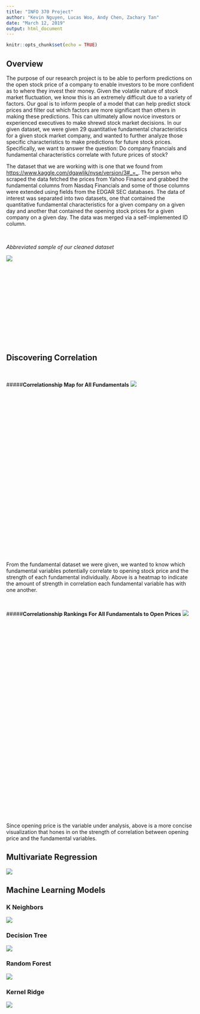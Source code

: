 ```yaml
---
title: "INFO 370 Project"
author: "Kevin Nguyen, Lucas Woo, Andy Chen, Zachary Tan"
date: "March 12, 2019"
output: html_document
---
```


```r
knitr::opts_chunk$set(echo = TRUE)
```

## **Overview**
The purpose of our research project is to be able to perform predictions on the open stock price of a company to enable investors to be more confident as to where they invest their money. Given the volatile nature of stock market fluctuation, we know this is an extremely difficult due to a variety of factors. Our goal is to inform people of a model that can help predict stock prices and filter out which factors are more significant than others in making these predictions. This can ultimately allow novice investors or experienced executives to make shrewd stock market decisions. In our given dataset, we were given 29 quantitative fundamental characteristics for a given stock market company, and wanted to further analyze those specific characteristics to make predictions for future stock prices. Specifically, we want to answer the question: Do company financials and fundamental characteristics correlate with future prices of stock?

The dataset that we are working with is one that we found from <https://www.kaggle.com/dgawlik/nyse/version/3#_=_>. The person who scraped the data fetched the prices from Yahoo Finance and grabbed the fundamental columns from Nasdaq Financials and some of those columns were extended using fields from the EDGAR SEC databases. The data of interest was separated into two datasets, one that contained the quantitative fundamental characteristics for a given company on a given day and another that contained the opening stock prices for a given company on a given day. The data was merged via a self-implemented ID column. 

<br>

*Abbreviated sample of our cleaned dataset*

<div style="width:500px; height:200px">
![](img/sampledata.png)
</div>

<br>

## **Discovering Correlation**

<br>

<div style="width:500px; height:300px">
#####**Correlationship Map for All Fundamentals**
![](img/heatmap.png)
</div>


<br>
<br>
<br>
<br>
<br>
<br>
<br>
<br>
<br>


From the fundamental dataset we were given, we wanted to know which fundamental variables potentially correlate to opening stock price and the strength of each fundamental individually. Above is a heatmap to indicate the amount of strength in correlation each fundamental variable has with one another.

<br>

<div style="width:500px; height:300px">
#####**Correlationship Rankings For All Fundamentals to Open Prices**
![](img/rankings.png)

</div>

<br>
<br>
<br>
<br>
<br>
<br>
<br>
<br>
<br>
<br>
<br>
<br>
<br>
<br>

Since opening price is the variable under analysis, above is a more concise visualization that hones in on the strength of correlation between opening price and the fundamental variables.

## **Multivariate Regression**
![](img/linear.png)


## **Machine Learning Models**

### K Neighbors
![](img/kneighbors.png)

### Decision Tree
![](img/decisiontree.png)

### Random Forest
![](img/randomforest.png)

### Kernel Ridge
![](img/kernelridge.png)

